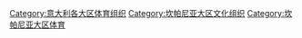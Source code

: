 [[Category:意大利各大区体育组织|Category:意大利各大区体育组织]]
[[Category:坎帕尼亚大区文化组织|Category:坎帕尼亚大区文化组织]]
[[Category:坎帕尼亚大区体育|Category:坎帕尼亚大区体育]]